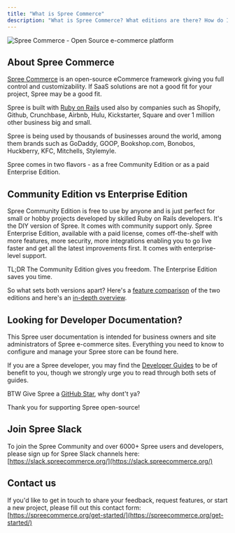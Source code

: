 ```yaml
---
title: "What is Spree Commerce"
description: "What is Spree Commerce? What editions are there? How do I start using it?"
---
```


<img alt="Spree Commerce - Open Source e-commerce platform" classname="block dark:hidden" src="https://github.com/spree/spree/assets/12614496/d6219d0f-4dd4-4ef2-a21a-8ba380cb6a37" />

## About Spree Commerce

[Spree Commerce](https://spreecommerce.org/) is an open-source eCommerce framework giving you full control and customizability. If SaaS solutions are not a good fit for your project, Spree may be a good fit.

Spree is built with [Ruby on Rails](https://rubyonrails.org/) used also by companies such as Shopify, Github, Crunchbase, Airbnb, Hulu, Kickstarter, Square and over 1 million other business big and small.&#x20;

Spree is being used by thousands of businesses around the world, among them brands such as GoDaddy, GOOP, Bookshop.com, Bonobos, Huckberry, KFC, Mitchells, Stylemyle.&#x20;

Spree comes in two flavors - as a free Community Edition or as a paid Enterprise Edition.&#x20;

## Community Edition vs Enterprise Edition

<CardGroup cols={2}>
  <Card title="Community Edition" href="https://github.com/spree/spree/">
    Spree Community Edition is free to use by anyone and is just perfect for small or hobby projects developed by skilled Ruby on Rails developers. It's the DIY version of Spree. It comes with community support only.
  </Card>

  <Card title="Enterprise Edition" href="https://www.getvendo.com/">
    Spree Enterprise Edition, available with a paid license, comes off-the-shelf with more features, more security, more integrations enabling you to go live faster and get all the latest improvements first. It comes with enterprise-level support.
  </Card>
</CardGroup>

TL;DR The Community Edition gives you freedom. The Enterprise Edition saves you time.

So what sets both versions apart? Here's a [feature comparison](https://spreecommerce.org/pricing/) of the two editions and here's an [in-depth overview](https://spreecommerce.org/spree-commerce-version-comparison-community-edition-vs-enterprise-edition/).

## Looking for Developer Documentation?

This Spree user documentation is intended for business owners and site administrators of Spree e-commerce sites. Everything you need to know to configure and manage your Spree store can be found here.

If you are a Spree developer, you may find the [Developer Guides](/docs//developer) to be of benefit to you, though we strongly urge you to read through both sets of guides.

BTW Give Spree a [GitHub Star](https://github.com/spree/spree)<Icon icon="star" iconType="solid" color="#FFD43B" />, why dont't ya?

Thank you for supporting Spree open-source! <Icon icon="heart" iconType="solid" color="#FF0000" />

## Join Spree Slack

To join the Spree Community and over 6000+ Spree users and developers, please sign up for Spree Slack channels here: [https://slack.spreecommerce.org/](https://slack.spreecommerce.org/)

## Contact us

If you'd like to get in touch to share your feedback, request features, or start a new project, please fill out this contact form: [https://spreecommerce.org/get-started/](https://spreecommerce.org/get-started/)